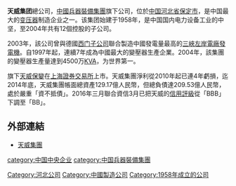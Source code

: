 '''天威集团'''總公司，[[中國兵器裝備集團|中國兵器裝備集團]]旗下公司，位於[[中国|中国]][[河北省|河北省]][[保定市|保定市]]，是中国最大的[[变压器|变压器]]制造企业之一。该集团始建于1958年，是中国国内电力设备工业的中坚，至2004年共有12個控股的子公司。

2003年，該公司曾與德國[[西门子公司|西门子公司]]聯合製造中國發電量最高的[[三峽左岸電廠|三峽左岸電廠]][[發電機|發電機]]。自1997年起，連續7年成為中國最大的變壓器生產企業。2004年，該集團的變壓器生產量達到4500万[[KVA|KVA]]，为世界第一。

旗下[[天威保變|天威保變]]在[[上海證券交易所|上海證券交易所]]上市。天威集團淨利從2010年起已連4年虧損，迄2014年底，天威集團帳面總資產129.17億人民幣，但總負債達209.53億人民幣，處於嚴重「資不抵債」。2016年三月聯合資信3月已把天威的[[信用評級|信用評級]]從「BBB」下調至「BB」。

==外部連結==
*[http://www.btwgroup.com/ 天威集團] {{Wayback|url=http://www.btwgroup.com/ |date=20201027144929 }}
 
[[category:中国中央企业|category:中国中央企业]]
[[category:中国兵器裝備集團|category:中国兵器裝備集團]]
[[Category:河北公司|Category:河北公司]]
[[Category:中國製造公司|Category:中國製造公司]]
[[Category:1958年成立的公司|Category:1958年成立的公司]]